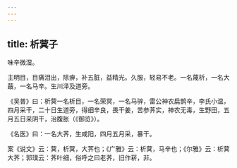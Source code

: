 ```yaml
---
---
---
```

title: 析蓂子
---



味辛微湿。

主明目，目痛泪出，除痹，补五脏，益精光。久服，轻易不老。一名蔑析，一名大蕺，一名马辛。生川泽及道旁。

《吴普》曰：析蓂一名析目，一名荣冥，一名马骍，雷公神农扁鹊辛，李氏小温，四月采干，二十日生道旁，得细辛良，畏干姜，苦参荠实，神农无毒，生野田，五月五日采阴干，治腹胀（《御览》）。

《名医》曰：一名大荠，生咸阳，四月五月采，暴干。

案《说文》云：蓂，析蓂，大荠也；《广雅》云：析蓂，马辛也；《尔雅》云：析蓂大荠；郭璞云：荠叶细，俗呼之曰老荠，旧作菥，非。